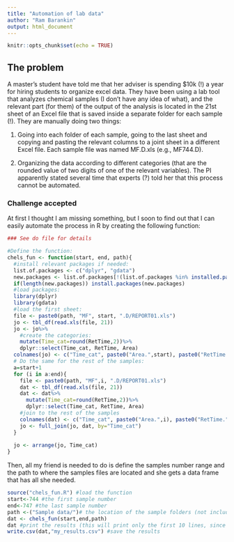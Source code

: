 ```yaml
---
title: "Automation of lab data"
author: "Ram Barankin"
output: html_document
---
```


```r
knitr::opts_chunk$set(echo = TRUE)
```

##  The problem
A master's student have told me that her adviser is spending $10k (!) a year for hiring students to organize excel data. They have been using a lab tool that analyzes chemical samples (I don't have any idea of what), and the relevant part (for them) of the output of the analysis is located in the 21st sheet of an Excel file that is saved inside a separate folder for each sample (!).
They are manually doing two things:

1. Going into each folder of each sample, going to the last sheet and copying and pasting the relevant columns to a joint sheet in a different Excel file. Each sample file was named MF<sample number>.D.xls (e.g., MF744.D).

2. Organizing the data according to different categories (that are the rounded value of two digits of one of the relevant variables).
The PI apparently stated several time that experts (?) told her that this process cannot be automated.

### Challenge accepted 
At first I thought I am missing something, but I soon to find out that I can easily automate the process in R by creating the following function:


```r

### See do file for details

#Define the function:
chels_fun <- function(start, end, path){
  #install relevant packages if needed:
  list.of.packages <- c("dplyr", "gdata")
  new.packages <- list.of.packages[!(list.of.packages %in% installed.packages()[,"Package"])]
  if(length(new.packages)) install.packages(new.packages)
  #load packages:
  library(dplyr)
  library(gdata)
  #load the first sheet:
  file <- paste0(path, "MF", start, ".D/REPORT01.xls")
  jo <- tbl_df(read.xls(file, 21))
  jo <- jo%>% 
    #create the categories: 
    mutate(Time_cat=round(RetTime,2))%>%
    dplyr::select(Time_cat, RetTime, Area)
  colnames(jo) <- c("Time_cat", paste0("Area.",start), paste0("RetTime.", start))
  # Do the same for the rest of the samples:
  a=start+1
  for (i in a:end){
    file <- paste0(path, "MF",i, ".D/REPORT01.xls")
    dat <- tbl_df(read.xls(file, 21))
    dat <- dat%>% 
      mutate(Time_cat=round(RetTime,2))%>%
      dplyr::select(Time_cat, RetTime, Area)
    #join to the rest of the samples
    colnames(dat) <- c("Time_cat", paste0("Area.",i), paste0("RetTime.", i))
    jo <- full_join(jo, dat, by="Time_cat")
  }
  
  jo <- arrange(jo, Time_cat)
}

```

Then, all my friend is needed to do is define the samples number range and the path to where the samples files are located and she gets a data frame that has all she needed.

```r
source("chels_fun.R") #load the function
start<-744 #the first sample number
end<-747 #the last sample number
path <-("Sample data/")# the location of the sample folders (not including the sample folders themselfs!)
dat <- chels_fun(start,end,path)
dat #print the results (this will print only the first 10 lines, since it is a dplyr tbl_df data frame)
write.csv(dat,"my_results.csv") #save the results 
```

